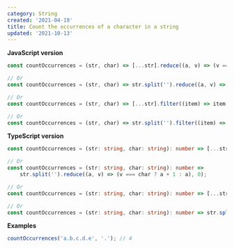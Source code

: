 ```yaml
---
category: String
created: '2021-04-19'
title: Count the occurrences of a character in a string
updated: '2021-10-13'
---
```


**JavaScript version**

```js countOccurrences.js
const countOccurrences = (str, char) => [...str].reduce((a, v) => (v === char ? a + 1 : a), 0);

// Or
const countOccurrences = (str, char) => str.split('').reduce((a, v) => (v === char ? a + 1 : a), 0);

// Or
const countOccurrences = (str, char) => [...str].filter((item) => item === char).length;

// Or
const countOccurrences = (str, char) => str.split('').filter((item) => item === char).length;
```

**TypeScript version**

```ts countOccurrences.ts
const countOccurrences = (str: string, char: string): number => [...str].reduce((a, v) => (v === char ? a + 1 : a), 0);

// Or
const countOccurrences = (str: string, char: string): number =>
    str.split('').reduce((a, v) => (v === char ? a + 1 : a), 0);

// Or
const countOccurrences = (str: string, char: string): number => [...str].filter((item) => item === char).length;

// Or
const countOccurrences = (str: string, char: string): number => str.split('').filter((item) => item === char).length;
```

**Examples**

```js examples.js
countOccurrences('a.b.c.d.e', '.'); // 4
```

